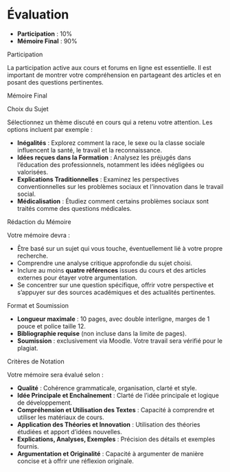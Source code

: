 # Évaluation {.unnumbered}

-   **Participation** : 10%\
-   **Mémoire Final** : 90%

Participation

La participation active aux cours et forums en ligne est essentielle. Il
est important de montrer votre compréhension en partageant des articles
et en posant des questions pertinentes.

Mémoire Final

Choix du Sujet

Sélectionnez un thème discuté en cours qui a retenu votre attention. Les
options incluent par exemple :

-   **Inégalités** : Explorez comment la race, le sexe ou la classe
    sociale influencent la santé, le travail et la reconnaissance.\
-   **Idées reçues dans la Formation** : Analysez les préjugés dans
    l’éducation des professionnels, notamment les idées négligées ou
    valorisées.\
-   **Explications Traditionnelles** : Examinez les perspectives
    conventionnelles sur les problèmes sociaux et l’innovation dans le
    travail social.\
-   **Médicalisation** : Étudiez comment certains problèmes sociaux sont
    traités comme des questions médicales.

Rédaction du Mémoire

Votre mémoire devra :

-   Être basé sur un sujet qui vous touche, éventuellement lié à votre
    propre recherche.\
-   Comprendre une analyse critique approfondie du sujet choisi.\
-   Inclure au moins **quatre références** issues du cours et des
    articles externes pour étayer votre argumentation.\
-   Se concentrer sur une question spécifique, offrir votre perspective
    et s’appuyer sur des sources académiques et des actualités
    pertinentes.

Format et Soumission

-   **Longueur maximale** : 10 pages, avec double interligne, marges de
    1 pouce et police taille 12.\
-   **Bibliographie requise** (non incluse dans la limite de pages).\
-   **Soumission** : exclusivement via Moodle. Votre travail sera
    vérifié pour le plagiat.

Critères de Notation

Votre mémoire sera évalué selon :

-   **Qualité** : Cohérence grammaticale, organisation, clarté et
    style.\
-   **Idée Principale et Enchaînement** : Clarté de l’idée principale et
    logique de développement.\
-   **Compréhension et Utilisation des Textes** : Capacité à comprendre
    et utiliser les matériaux de cours.\
-   **Application des Théories et Innovation** : Utilisation des
    théories étudiées et apport d’idées nouvelles.\
-   **Explications, Analyses, Exemples** : Précision des détails et
    exemples fournis.\
-   **Argumentation et Originalité** : Capacité à argumenter de manière
    concise et à offrir une réflexion originale.
